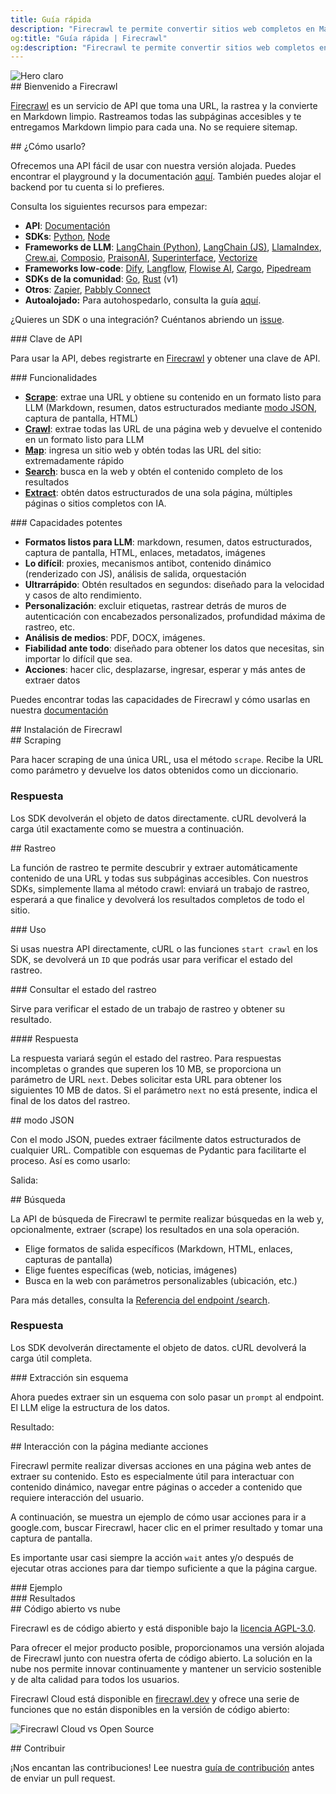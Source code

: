 ```yaml
---
title: Guía rápida
description: "Firecrawl te permite convertir sitios web completos en Markdown listo para LLM"
og:title: "Guía rápida | Firecrawl"
og:description: "Firecrawl te permite convertir sitios web completos en Markdown listo para LLM"
---
```



<img className="block" src="/images/turn-websites-into-llm-ready-data--firecrawl.png" alt="Hero claro" />

<div id="welcome-to-firecrawl">
  ## Bienvenido a Firecrawl
</div>

[Firecrawl](https://firecrawl.dev?ref=github) es un servicio de API que toma una URL, la rastrea y la convierte en Markdown limpio. Rastreamos todas las subpáginas accesibles y te entregamos Markdown limpio para cada una. No se requiere sitemap.

<div id="how-to-use-it">
  ## ¿Cómo usarlo?
</div>

Ofrecemos una API fácil de usar con nuestra versión alojada. Puedes encontrar el playground y la documentación [aquí](https://firecrawl.dev/playground). También puedes alojar el backend por tu cuenta si lo prefieres.

Consulta los siguientes recursos para empezar:

* **API**: [Documentación](https://docs.firecrawl.dev/api-reference/introduction)
* **SDKs**: [Python](https://docs.firecrawl.dev/sdks/python), [Node](https://docs.firecrawl.dev/sdks/node)
* **Frameworks de LLM**: [LangChain (Python)](https://python.langchain.com/docs/integrations/document_loaders/firecrawl/), [LangChain (JS)](https://js.langchain.com/docs/integrations/document_loaders/web_loaders/firecrawl), [LlamaIndex](https://docs.llamaindex.ai/en/latest/examples/data_connectors/WebPageDemo/#using-firecrawl-reader), [Crew.ai](https://docs.crewai.com/), [Composio](https://composio.dev/tools/firecrawl/all), [PraisonAI](https://docs.praison.ai/firecrawl/), [Superinterface](https://superinterface.ai/docs/assistants/functions/firecrawl), [Vectorize](https://docs.vectorize.io/integrations/source-connectors/firecrawl)
* **Frameworks low-code**: [Dify](https://dify.ai/blog/dify-ai-blog-integrated-with-firecrawl), [Langflow](https://docs.langflow.org/), [Flowise AI](https://docs.flowiseai.com/integrations/langchain/document-loaders/firecrawl), [Cargo](https://docs.getcargo.io/integration/firecrawl), [Pipedream](https://pipedream.com/apps/firecrawl/)
* **SDKs de la comunidad**: [Go](https://docs.firecrawl.dev/sdks/go), [Rust](https://docs.firecrawl.dev/sdks/rust) (v1)
* **Otros**: [Zapier](https://zapier.com/apps/firecrawl/integrations), [Pabbly Connect](https://www.pabbly.com/connect/integrations/firecrawl/)
* **Autoalojado:** Para autohospedarlo, consulta la guía [aquí](/es/contributing/self-host).

¿Quieres un SDK o una integración? Cuéntanos abriendo un [issue](https://github.com/firecrawl/firecrawl/issues).

<div id="api-key">
  ### Clave de API
</div>

Para usar la API, debes registrarte en [Firecrawl](https://firecrawl.dev) y obtener una clave de API.

<div id="features">
  ### Funcionalidades
</div>

* [**Scrape**](#scraping): extrae una URL y obtiene su contenido en un formato listo para LLM (Markdown, resumen, datos estructurados mediante [modo JSON](#json-mode), captura de pantalla, HTML)
* [**Crawl**](#crawling): extrae todas las URL de una página web y devuelve el contenido en un formato listo para LLM
* [**Map**](/es/features/map): ingresa un sitio web y obtén todas las URL del sitio: extremadamente rápido
* [**Search**](/es/features/search): busca en la web y obtén el contenido completo de los resultados
* [**Extract**](/es/features/extract): obtén datos estructurados de una sola página, múltiples páginas o sitios completos con IA.

<div id="powerful-capabilities">
  ### Capacidades potentes
</div>

* **Formatos listos para LLM**: markdown, resumen, datos estructurados, captura de pantalla, HTML, enlaces, metadatos, imágenes
* **Lo difícil**: proxies, mecanismos antibot, contenido dinámico (renderizado con JS), análisis de salida, orquestación
* **Ultrarrápido**: Obtén resultados en segundos: diseñado para la velocidad y casos de alto rendimiento.
* **Personalización**: excluir etiquetas, rastrear detrás de muros de autenticación con encabezados personalizados, profundidad máxima de rastreo, etc.
* **Análisis de medios**: PDF, DOCX, imágenes.
* **Fiabilidad ante todo**: diseñado para obtener los datos que necesitas, sin importar lo difícil que sea.
* **Acciones**: hacer clic, desplazarse, ingresar, esperar y más antes de extraer datos

Puedes encontrar todas las capacidades de Firecrawl y cómo usarlas en nuestra [documentación](https://docs.firecrawl.dev/api-reference/v2-introduction)

<div id="installing-firecrawl">
  ## Instalación de Firecrawl
</div>

<CodeGroup>
  <InstallationPython />

  <InstallationNode />
</CodeGroup>

<div id="scraping">
  ## Scraping
</div>

Para hacer scraping de una única URL, usa el método `scrape`. Recibe la URL como parámetro y devuelve los datos obtenidos como un diccionario.

<CodeGroup>
  <ScrapePython />

  <ScrapeNode />

  <ScrapeCURL />
</CodeGroup>

### Respuesta

Los SDK devolverán el objeto de datos directamente. cURL devolverá la carga útil exactamente como se muestra a continuación.

<ScrapeResponse />

<div id="crawling">
  ## Rastreo
</div>

La función de rastreo te permite descubrir y extraer automáticamente contenido de una URL y todas sus subpáginas accesibles. Con nuestros SDKs, simplemente llama al método crawl: enviará un trabajo de rastreo, esperará a que finalice y devolverá los resultados completos de todo el sitio.

<div id="usage">
  ### Uso
</div>

<CodeGroup>
  <CrawlPython />

  <CrawlNode />

  <CrawlCURL />
</CodeGroup>

Si usas nuestra API directamente, cURL o las funciones `start crawl` en los SDK, se devolverá un `ID` que podrás usar para verificar el estado del rastreo.

<CrawlAsyncOutput />

<div id="get-crawl-status">
  ### Consultar el estado del rastreo
</div>

Sirve para verificar el estado de un trabajo de rastreo y obtener su resultado.

<CodeGroup>
  <GetCrawlJobPython />

  <GetCrawlJobNode />

  <GetCrawlJobCURL />
</CodeGroup>

<div id="response">
  #### Respuesta
</div>

La respuesta variará según el estado del rastreo. Para respuestas incompletas o grandes que superen los 10 MB, se proporciona un parámetro de URL `next`. Debes solicitar esta URL para obtener los siguientes 10 MB de datos. Si el parámetro `next` no está presente, indica el final de los datos del rastreo.

<CodeGroup>
  <GetCrawlJobOutputScraping />

  <GetCrawlJobOutputCompleted />
</CodeGroup>

<div id="json-mode">
  ## modo JSON
</div>

Con el modo JSON, puedes extraer fácilmente datos estructurados de cualquier URL. Compatible con esquemas de Pydantic para facilitarte el proceso. Así es como usarlo:

<CodeGroup>
  <ScrapeJsonPython />

  <ScrapeJsonNode />

  <ScrapeJsonCURL />
</CodeGroup>

Salida:

<ScrapeJsonOutput />

<div id="search">
  ## Búsqueda
</div>

La API de búsqueda de Firecrawl te permite realizar búsquedas en la web y, opcionalmente, extraer (scrape) los resultados en una sola operación.

* Elige formatos de salida específicos (Markdown, HTML, enlaces, capturas de pantalla)
* Elige fuentes específicas (web, noticias, imágenes)
* Busca en la web con parámetros personalizables (ubicación, etc.)

Para más detalles, consulta la [Referencia del endpoint /search](/es/api-reference/endpoint/search).

<CodeGroup>
  <SearchPython />

  <SearchNode />

  <SearchCURL />
</CodeGroup>

### Respuesta

Los SDK devolverán directamente el objeto de datos. cURL devolverá la carga útil completa.

<SearchResponse />

<div id="extracting-without-schema">
  ### Extracción sin esquema
</div>

Ahora puedes extraer sin un esquema con solo pasar un `prompt` al endpoint. El LLM elige la estructura de los datos.

<CodeGroup>
  <ScrapeJsonNoSchemaPython />

  <ScrapeJsonNoSchemaNode />

  <ScrapeJsonNoSchemaCURL />
</CodeGroup>

Resultado:

<ScrapeJsonNoSchemaOutput />

<div id="interacting-with-the-page-with-actions">
  ## Interacción con la página mediante acciones
</div>

Firecrawl permite realizar diversas acciones en una página web antes de extraer su contenido. Esto es especialmente útil para interactuar con contenido dinámico, navegar entre páginas o acceder a contenido que requiere interacción del usuario.

A continuación, se muestra un ejemplo de cómo usar acciones para ir a google.com, buscar Firecrawl, hacer clic en el primer resultado y tomar una captura de pantalla.

Es importante usar casi siempre la acción `wait` antes y/o después de ejecutar otras acciones para dar tiempo suficiente a que la página cargue.

<div id="example">
  ### Ejemplo
</div>

<CodeGroup>
  <ScrapeActionsPython />

  <ScrapeActionsNode />

  <ScrapeActionsCURL />
</CodeGroup>

<div id="output">
  ### Resultados
</div>

<CodeGroup>
  <ScrapeActionsOutput />
</CodeGroup>

<div id="open-source-vs-cloud">
  ## Código abierto vs nube
</div>

Firecrawl es de código abierto y está disponible bajo la [licencia AGPL-3.0](https://github.com/mendableai/firecrawl/blob/main/LICENSE).

Para ofrecer el mejor producto posible, proporcionamos una versión alojada de Firecrawl junto con nuestra oferta de código abierto. La solución en la nube nos permite innovar continuamente y mantener un servicio sostenible y de alta calidad para todos los usuarios.

Firecrawl Cloud está disponible en [firecrawl.dev](https://firecrawl.dev) y ofrece una serie de funciones que no están disponibles en la versión de código abierto:

![Firecrawl Cloud vs Open Source](./images/open-source-cloud.png)

<div id="contributing">
  ## Contribuir
</div>

¡Nos encantan las contribuciones! Lee nuestra [guía de contribución](https://github.com/mendableai/firecrawl/blob/main/CONTRIBUTING.md) antes de enviar un pull request.